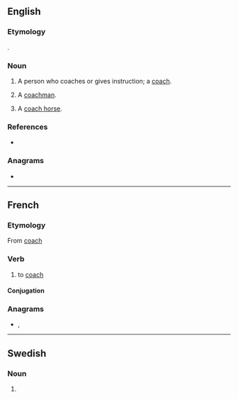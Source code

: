 ==English==

===Etymology===
{{affix|en|coach|-er|id2=agent noun}}.

===Noun===
{{en-noun}}

# A person who coaches or gives instruction; a [[coach]].
# {{lb|en|obsolete}} A [[coachman]].
# A [[coach horse]].

===References===
* {{R:Webster NCD 1967}}

===Anagrams===
* {{l|en|caroche}}

----

==French==

===Etymology===
From {{etyl|en|fr}} [[coach]]

===Verb===
{{fr-verb}}

# {{lb|fr|sports}} to [[coach]]

====Conjugation====
{{fr-conj-auto|pron=cautcher}}

===Anagrams===
* {{l|fr|cochera}}, {{l|fr|écorcha}}

----

==Swedish==

===Noun===
{{head|sv|noun form}}

# {{sv-noun-form-indef-pl|coach}}